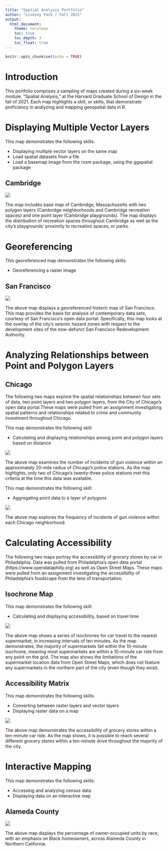 ```yaml
---
title: "Spatial Analysis Portfolio"
author: "Livesey Pack | Fall 2021"
output: 
  html_document:
    theme: cerulean
    toc: true
    toc_depth: 3
    toc_float: true
---
```


```r
knitr::opts_chunk$set(echo = TRUE)
```

# Introduction
This portfolio comprises a sampling of maps created during a six-week module, "Spatial Analysis," at the Harvard Graduate School of Design in the fall of 2021. Each map highlights a skill, or skills, that demonstrate proficiency in analyzing and mapping geospatial data in R. 

# Displaying Multiple Vector Layers 

This map demonstrates the following skills: 

* Displaying multiple vector layers on the same map
* Load spatial datasets from a file
* Load a basemap image from the rosm package, using the ggspatial package

## Cambridge
[![](thumbnails/Cambridge Map.png)](https://lipack.github.io/Spatial-Analysis-Portfolio-/fullsize/Cambridge Map.pdf){target="_blank"}

The map includes base map of Cambridge, Massachusetts with two polygon layers (Cambridge neighborhoods and Cambridge recreation spaces) and one point layer (Cambridge playgrounds). The map displays the distribution of recreation spaces throughout Cambridge as well as the city’s playgrounds’ proximity to recreation spaces, or parks.

# Georeferencing

This georeferenced map demonstrates the following skills: 

* Georeferencing a raster image

## San Francisco
[![](thumbnails/GeoRef.png)](https://lipack.github.io/Spatial-Analysis-Portfolio-/fullsize/GeoRef.pdf){target="_blank}

The above map displays a georeferenced historic map of San Francisco. This map provides the basis for analysis of contemporary data sets, courtesy of San Francisco's open data portal. Specifically, this map looks at the overlay of the city's seismic hazard zones with respect to the development sites of the now-defunct San Francisco Redevelopment Authority.  

# Analyzing Relationships between Point and Polygon Layers

## Chicago 

The following two maps explore the spatial relationships between four sets of data, two point layers and two polygon layers, from the City of Chicago’s open data portal.These maps were pulled from an assignment investigating spatial patterns and relationships related to crime and community investment throughout Chicago. 

This map demonstrates the following skill: 

* Calculating and displaying relationships among point and polygon layers based on distance

[![](thumbnails/chicago_map.png)](https://lipack.github.io/Spatial-Analysis-Portfolio-/fullsize/chicago_map1.pdf){target="_blank"}

The above map examines the number of incidents of gun violence within an approximately 20-mile radius of Chicago's police stations. As the map highlights, only two of Chicago's twenty-three police stations met this criteria at the time this data was available.   

This map demonstrates the following skill: 

* Aggregating point data to a layer of polygons

[![](thumbnails/Chicago_FINAL.png)](https://lipack.github.io/Spatial-Analysis-Portfolio-/fullsize/Chicago_FINAL.pdf){target="_blank"}

The above map explores the frequency of incidents of gun violence within each Chicago neighborhood. 

# Calculating Accessibility 

The following two maps portray the accessibility of grocery stores by car in Philadelphia. Data was pulled from Philadelphia's open data portal (https://www.opendataphilly.org) as well as Open Street Maps. These maps were pulled from an assignment investigating the accessibility of Philadelphia's foodscape from the lens of transportation.  

## Isochrone Map

This map demonstrates the following skill:

* Calculating and displaying accessibility, based on travel time

[![](thumbnails/accessibility_PHL_map.png)](https://lipack.github.io/Spatial-Analysis-Portfolio-/fullsize/accessibility_PHL_map.pdf){target="_blank"}

The above map shows a series of isochrones for car travel to the nearest supermarket, in increasing intervals of ten minutes. As the map demonstrates, the majority of supermarkets fall within the 10-minute isochrone, meaning most supermarkets are within a 10-minute car ride from any point on the grid. The map also shows the limitations of the supermarket location data from Open Street Maps, which does not feature any supermarkets in the northern part of the city (even though they exist). 

## Accessibility Matrix 

This map demonstrates the following skills:

* Converting between raster layers and vector layers
* Displaying raster data on a map

[![](thumbnails/raster_PHL_map.png)](https://lipack.github.io/Spatial-Analysis-Portfolio-/fullsize/raster_PHL_map.pdf){target="_blank"}

The above map demonstrates the accessibility of grocery stores within a ten-minute car ride. As the map shows, it is possible to reach several different grocery stores within a ten-minute drive throughout the majority of the city.

# Interactive Mapping

This map demonstrates the following skills:

* Accessing and analyzing census data 
* Displaying data on an interactive map

## Alameda County

[![](thumbnails/Interactive Map_USE THIS ONE.png)](https://c-voulgaris.github.io/portfolio_examples/fullsize/VIS 2128_Assignment 6_Pack.html){target="_blank"}

The above map displays the percentage of owner-occupied units by race, with an emphasis on Black homeowners, across Alameda County in Northern California.
